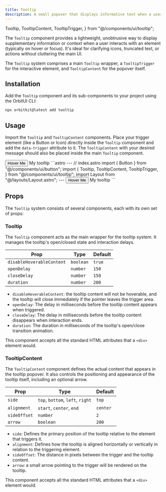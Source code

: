 ```yaml
---
title: Tooltip
description: A small popover that displays informative text when a user hovers over or focuses on an element.
---
```


  Tooltip,
  TooltipContent,
  TooltipTrigger,
} from "@/components/ui/tooltip";

The `Tooltip` component provides a lightweight, unobtrusive way to display supplementary information or context when a user interacts with an element (typically on hover or focus). It's ideal for clarifying icons, truncated text, or actions without cluttering the main UI.

The `Tooltip` system comprises a main `Tooltip` wrapper, a `TooltipTrigger` for the interactive element, and `TooltipContent` for the popover itself.

## Installation

Add the `Tooltip` component and its sub-components to your project using the OrbitUI CLI:

```bash
npx orbitkit@latest add tooltip
```

## Usage

Import the `Tooltip` and `TooltipContent` components. Place your trigger element (like a Button or Icon) directly inside the `Tooltip` component and add the `data-trigger` attribute to it. The `TooltipContent` with your desired message should also be placed inside the main `Tooltip` component.

<Tabs>
  <TabItem label="Preview">
    <PreviewCard>
      <Tooltip>
        <Button data-trigger> Hover Me </Button>
        <TooltipContent side="top" alignment="start">
          My tooltip
        </TooltipContent>
      </Tooltip>
    </PreviewCard>
  </TabItem>
  <TabItem label="Code">
    ```astro
    ---
    // index.astro
    import { Button } from "@/components/ui/button";
    import {
      Tooltip,
      TooltipContent,
      TooltipTrigger,
    } from "@/components/ui/tooltip";
    import Layout from "@/layouts/Layout.astro";
    ---
    <Tooltip>
      <Button data-trigger> Hover Me </Button>
      <TooltipContent side="top" alignment="start">
        My tooltip
      </TooltipContent>
    </Tooltip>
    ```
  </TabItem>
</Tabs>

## Props

The `Tooltip` system consists of several components, each with its own set of props:

### Tooltip

The `Tooltip` component acts as the main wrapper for the tooltip system. It manages the tooltip's open/closed state and interaction delays.

| Prop                      | Type      | Default |
| ------------------------- | --------- | ------- |
| `disableHoverableContent` | `boolean` | `true`  |
| `openDelay`               | `number`  | `150`   |
| `closeDelay`              | `number`  | `150`   |
| `duration`                | `number`  | `200`   |

- `disableHoverableContent`: the tooltip content will not be hoverable, and the tooltip will close immediately if the pointer leaves the trigger area.
- `openDelay`: The delay in milliseconds before the tooltip content appears when triggered.
- `closeDelay`: The delay in milliseconds before the tooltip content disappears when interaction ends.
- `duration`: The duration in milliseconds of the tooltip's open/close transition animation.

This component accepts all the standard HTML attributes that a `<div>` element would.

### TooltipContent

The `TooltipContent` component defines the actual content that appears in the tooltip popover. It also controls the positioning and appearance of the tooltip itself, including an optional arrow.

| Prop         | Type                             | Default  |
| ------------ | -------------------------------- | -------- |
| `side`       | `top`, `bottom`, `left`, `right` | `top`    |
| `alignment`  | `start`, `center`, `end`         | `center` |
| `sideOffset` | `number`                         | `2`      |
| `arrow`      | `boolean`                        | `200`    |

- `side`: Defines the primary position of the tooltip relative to the element that triggers it.
- `alignment`: Defines how the tooltip is aligned horizontally or vertically in relation to the triggering element.
- `sideOffset`: The distance in pixels between the trigger and the tooltip content.
- `arrow`: a small arrow pointing to the trigger will be rendered on the tooltip.

This component accepts all the standard HTML attributes that a `<div>` element would.
